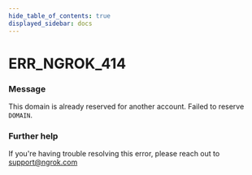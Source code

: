 ```yaml
---
hide_table_of_contents: true
displayed_sidebar: docs
---
```



# ERR_NGROK_414

### Message
This domain is already reserved for another account. Failed to reserve `DOMAIN`.

<ErrorDetails error='err_ngrok_414' />


### Further help
If you're having trouble resolving this error, please reach out to [support@ngrok.com](mailto:support@ngrok.com?subject=Help%20with%20ERR_NGROK_414)

